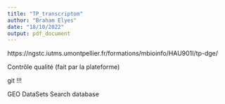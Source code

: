 ---
title: "TP_transcriptom"
author: "Braham Elyes"
date: "18/10/2022"
output: pdf_document
---


https://ngstc.iutms.umontpellier.fr/formations/mbioinfo/HAU901I/tp-dge/

Contrôle qualité (fait par la plateforme)

git !!!

GEO DataSets
Search database


```{r}

```
